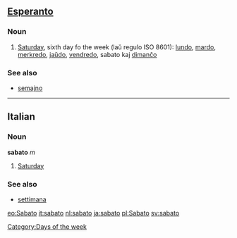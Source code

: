 ==[[Esperanto]]==
===Noun===

#[[Saturday]], sixth day fo the week (laŭ regulo ISO 8601): [[lundo]], [[mardo]], [[merkredo]], [[jaŭdo]], [[vendredo]], sabato kaj [[dimanĉo]]

===See also===
*[[semajno]]

----

==Italian==
===Noun===
'''sabato''' ''m''

# [[Saturday]]

===See also===
*[[settimana]]

[[Category:Days of the week]]

[[eo:Sabato]]
[[it:sabato]]
[[nl:sabato]]
[[ja:sabato]]
[[pl:Sabato]]
[[sv:sabato]]